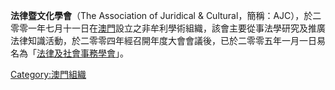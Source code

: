 {{Primarysources|time=2015-12-14T03:06:42+00:00}}
'''法律暨文化學會'''（The Association of Juridical & Cultural，簡稱：AJC），於二零零一年七月十一日在[[澳門|澳門]]設立之非牟利學術組織，該會主要從事法學研究及推廣法律知識活動，於二零零四年經召開年度大會會議後，已於二零零五年一月一日易名為「[[法律及社會事務學會|法律及社會事務學會]]」。

[[Category:澳門組織|Category:澳門組織]]